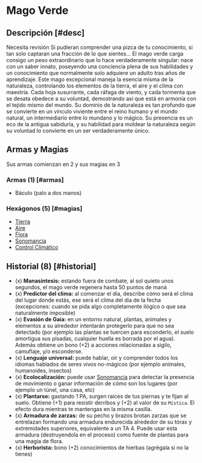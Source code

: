 
# Mago Verde

<Bleed>
  <Screenshot src={verdeImage} alt="placeholder" full />
</Bleed>

## Descripción [#desc]

<Callout type="warning" emoji="🔎">
  Necesita revisión
</Callout>
Si pudieran comprender una pizca de tu conocimiento, si tan solo captaran una fracción
de lo que sientes... El mago verde carga consigo un peso extraordinario que lo hace
verdaderamente singular: nace con un saber innato, poseyendo una conciencia plena
de sus habilidades y un conocimiento que normalmente solo adquiere un adulto tras
años de aprendizaje. Este mago excepcional maneja la esencia misma de la naturaleza,
controlando los elementos de la tierra, el aire y el clima con maestría. Cada hoja
susurrante, cada ráfaga de viento, y cada tormenta que se desata obedece a su voluntad,
demostrando así que está en armonía con el tejido mismo del mundo. Su dominio de
la naturaleza es tan profundo que se convierte en un vínculo viviente entre el reino
humano y el mundo natural, un intermediario entre lo mundano y lo mágico. Su presencia
es un eco de la antigua sabiduría, y su habilidad para moldear la naturaleza según
su voluntad lo convierte en un ser verdaderamente único.

## Armas y Magias

Sus armas comienzan en 2 y sus magias en 3

### Armas (1) [#armas]

- Báculo (palo a dos manos)

### Hexágonos (5) [#magias]

- [Tierra](/docs/list-hexagons/e01)
- [Aire](/docs/list-hexagons/e01)
- [Flora](/docs/list-hexagons/e03)
- [Sonomancia](/docs/list-hexagons/e02)
- [Control Climático](/docs/list-hexagons/e27)

## Historial (8) [#historial]

- (x) **Manasíntesis:** <Pill type="s"/><Pill type="eo"/> estando fuera de combate, al sol quieto unos segundos, el mago verde regenera hasta 50 puntos de maná
- (x) **Predictor del clima:** <Pill type="c"/> al comenzar el dia, describe cómo será el clima del lugar donde estás, ese será el clima del dia de la fecha (excepciones: cuando se pida algo completamente ilógico o que sea naturalmente imposible)
- (x) **Evasión de Gaia:** <Pill type="c"/> en un entorno natural, plantas, animales y elementos a su alrededor intentarán protegerlo para que no sea detectado (por ejemplo las plantas se tuercen para esconderlo, el suelo amortigua sus pisadas, cualquier huella es borrada por el agua). Además obtiene un bono (+2) a acciones relacionadas a sigilo, camuflaje, y/o esconderse.
- (x) **Lenguaje universal:** <Pill type="c"/> puede hablar, oír y comprender todos los idiomas hablados de seres vivos no-mágicos (por ejemplo animales, humanoides, insectos)
- (x) **Ecolocalización:** <Pill type="u"/> puede usar [Sonomancia](/docs/list-hexagons/e02) para detectar la presencia de movimiento o ganar información de cómo son los lugares (por ejemplo un túnel, una casa, etc)
- (x) **Plantarse:** <Pill type="s"/> gastando 1 PA, surgen raíces de tus piernas y te fijan al suelo. Obtiene (+1) para resistir derribos y (+2) al valor de su `Mística`. El efecto dura mientras te mantengas en la misma casilla.
- (x) **Armadura de zarzas:** <Pill type="s"/><Pill type="eo"/> de su pecho y brazos brotan zarzas que se entrelazan formando una armadura endurecida alrededor de su tórax y extremidades superiores, equivalente a un TA 4. Puede usar esta armadura (destruyendola en el proceso) como fuente de plantas para una magia de flora.
- (x) **Herborista:** bono (+2) conocimientos de hierbas (agrégala si no la tienes)
